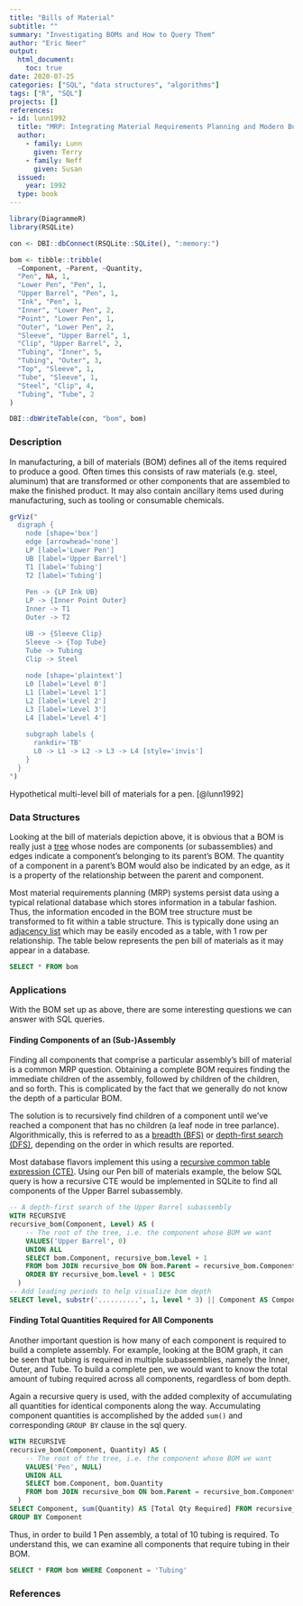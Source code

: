 ```yaml
---
title: "Bills of Material"
subtitle: ""
summary: "Investigating BOMs and How to Query Them"
author: "Eric Neer"
output: 
  html_document:
    toc: true
date: 2020-07-25
categories: ["SQL", "data structures", "algorithms"]
tags: ["R", "SQL"]
projects: []
references:
- id: lunn1992
  title: "MRP: Integrating Material Requirements Planning and Modern Business"
  author:
    - family: Lunn
      given: Terry
    - family: Neff
      given: Susan
  issued:
    year: 1992
  type: book
---
```


```r
library(DiagrammeR)
library(RSQLite)

con <- DBI::dbConnect(RSQLite::SQLite(), ":memory:")

bom <- tibble::tribble(
  ~Component, ~Parent, ~Quantity,
  "Pen", NA, 1,
  "Lower Pen", "Pen", 1,
  "Upper Barrel", "Pen", 1,
  "Ink", "Pen", 1,
  "Inner", "Lower Pen", 2,
  "Point", "Lower Pen", 1,
  "Outer", "Lower Pen", 2,
  "Sleeve", "Upper Barrel", 1,
  "Clip", "Upper Barrel", 2,
  "Tubing", "Inner", 5,
  "Tubing", "Outer", 3,
  "Top", "Sleeve", 1,
  "Tube", "Sleeve", 1,
  "Steel", "Clip", 4,
  "Tubing", "Tube", 2
)

DBI::dbWriteTable(con, "bom", bom)
```

### Description
In manufacturing, a bill of materials (BOM) defines all of the items required to produce a good.
Often times this consists of raw materials (e.g. steel, aluminum) that are transformed or other components that are assembled to make the finished product.
It may also contain ancillary items used during manufacturing, such as tooling or consumable chemicals.

<div align="center">
```r
grViz("
  digraph {
    node [shape='box']
    edge [arrowhead='none']
    LP [label='Lower Pen']
    UB [label='Upper Barrel']
    T1 [label='Tubing']
    T2 [label='Tubing']
    
    Pen -> {LP Ink UB}
    LP -> {Inner Point Outer}
    Inner -> T1
    Outer -> T2

    UB -> {Sleeve Clip}
    Sleeve -> {Top Tube}
    Tube -> Tubing
    Clip -> Steel
    
    node [shape='plaintext']
    L0 [label='Level 0']
    L1 [label='Level 1']
    L2 [label='Level 2']
    L3 [label='Level 3']
    L4 [label='Level 4']
    
    subgraph labels {
      rankdir='TB'
      L0 -> L1 -> L2 -> L3 -> L4 [style='invis']
    }
  }
")
```
<figcaption>Hypothetical multi-level bill of materials for a pen. [@lunn1992]</figcaption>
</div>

### Data Structures
Looking at the bill of materials depiction above, it is obvious that a BOM is really just a [tree](https://en.wikipedia.org/wiki/Tree_structure) whose nodes are components (or subassemblies) and edges indicate a component's belonging to its parent's BOM.
The quantity of a component in a parent's BOM would also be indicated by an edge, as it is a property of the relationship between the parent and component.

Most material requirements planning (MRP) systems persist data using a typical relational database which stores information in a tabular fashion.
Thus, the information encoded in the BOM tree structure must be transformed to fit within a table structure.
This is typically done using an [adjacency list](https://en.wikipedia.org/wiki/Adjacency_list) which may be easily encoded as a table, with 1 row per relationship.
The table below represents the pen bill of materials as it may appear in a database.

```sql
SELECT * FROM bom
```
### Applications
With the BOM set up as above, there are some interesting questions we can answer with SQL queries.

#### Finding Components of an (Sub-)Assembly
Finding all components that comprise a particular assembly's bill of material is a common MRP question.
Obtaining a complete BOM requires finding the immediate children of the assembly, followed by children of the children, and so forth.
This is complicated by the fact that we generally do not know the depth of a particular BOM.

The solution is to recursively find children of a component until we've reached a component that has no children (a leaf node in tree parlance).
Algorithmically, this is referred to as a [breadth (BFS)](https://en.wikipedia.org/wiki/Breadth-first_search) or [depth-first search (DFS)](https://en.wikipedia.org/wiki/Depth-first_search), depending on the order in which results are reported.

Most database flavors implement this using a [recursive common table expression (CTE)](https://www.essentialsql.com/recursive-ctes-explained/).
Using our Pen bill of materials example, the below SQL query is how a recursive CTE would be implemented in SQLite to find all components of the Upper Barrel subassembly.
```sql
-- A depth-first search of the Upper Barrel subassembly
WITH RECURSIVE
recursive_bom(Component, Level) AS (
	-- The root of the tree, i.e. the component whose BOM we want
	VALUES('Upper Barrel', 0)
	UNION ALL
	SELECT bom.Component, recursive_bom.level + 1
	FROM bom JOIN recursive_bom ON bom.Parent = recursive_bom.Component
	ORDER BY recursive_bom.level + 1 DESC
  )
-- Add leading periods to help visualize bom depth
SELECT level, substr('..........', 1, level * 3) || Component AS Component FROM recursive_bom
```

#### Finding Total Quantities Required for All Components
Another important question is how many of each component is required to build a complete assembly.
For example, looking at the BOM graph, it can be seen that tubing is required in multiple subassemblies, namely the Inner, Outer, and Tube.
To build a complete pen, we would want to know the total amount of tubing required across all components, regardless of bom depth.

Again a recursive query is used, with the added complexity of accumulating all quantities for identical components along the way.
Accumulating component quantities is accomplished by the added `sum()` and corresponding `GROUP BY` clause in the sql query.

```sql
WITH RECURSIVE
recursive_bom(Component, Quantity) AS (
	-- The root of the tree, i.e. the component whose BOM we want
	VALUES('Pen', NULL)
	UNION ALL
	SELECT bom.Component, bom.Quantity
	FROM bom JOIN recursive_bom ON bom.Parent = recursive_bom.Component
  )
SELECT Component, sum(Quantity) AS [Total Qty Required] FROM recursive_bom
GROUP BY Component
```
Thus, in order to build 1 Pen assembly, a total of 10 tubing is required.
To understand this, we can examine all components that require tubing in their BOM.
```sql
SELECT * FROM bom WHERE Component = 'Tubing'
```
### References
